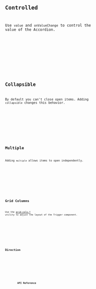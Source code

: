 





<Preview client:load>
	<Fragment slot="preview">
		<Default client:visible />
	</Fragment>
	<Fragment slot="code">
		<Code code={DefaultRaw} lang="svelte" />
	</Fragment>
</Preview>

## Controlled

Use `value` and `onValueChange` to control the value of the Accordion.

<Preview client:load>
	<Fragment slot="preview">
		<Controlled client:visible />
	</Fragment>
	<Fragment slot="code">
		<Code code={ControlledRaw} lang="svelte" />
	</Fragment>
</Preview>

## Collapsible

By default you can't close open items. Adding `collapsible` changes this behavior.

<Preview client:load>
	<Fragment slot="preview">
		<Collapsible client:visible />
	</Fragment>
	<Fragment slot="code">
		<Code code={CollapsibleRaw} lang="svelte" />
	</Fragment>
</Preview>

## Multiple

Adding `multiple` allows items to open independently.

<Preview client:load>
	<Fragment slot="preview">
		<Multiple client:visible />
	</Fragment>
	<Fragment slot="code">
		<Code code={MultipleRaw} lang="svelte" />
	</Fragment>
</Preview>

## Grid Columns

Use the [grid-cols-\*](https://tailwindcss.com/docs/grid-template-columns) utility to adjust the layout of the Trigger component.

<Preview client:load>
	<Fragment slot="preview">
		<Columns client:visible />
	</Fragment>
	<Fragment slot="code">
		<Code code={ColumnsRaw} lang="svelte" />
	</Fragment>
</Preview>

## Direction

<Preview client:load>
	<Fragment slot="preview">
		<Dir client:visible />
	</Fragment>
	<Fragment slot="code">
		<Code code={DirRaw} lang="svelte" />
	</Fragment>
</Preview>

## API Reference

<ApiTable />
